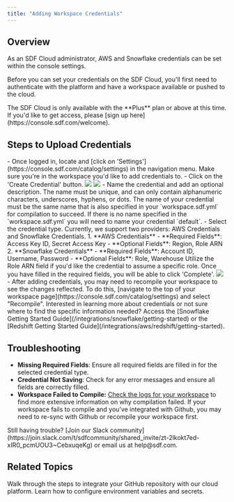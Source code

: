 ```yaml
---
title: "Adding Workspace Credentials"
---
```


## Overview

As an SDF Cloud administrator, AWS and Snowflake credentials can be set within the console settings.

Before you can set your credentials on the SDF Cloud, you'll first need to authenticate with the platform and have a workspace available or pushed to the cloud. 

<Note>
The SDF Cloud is only available with the **Plus** plan or above at this time. If you'd like to get access, please [sign up here](https://console.sdf.com/welcome).
</Note>

## Steps to Upload Credentials

<Steps>
    <Step title="Navigate to Settings and Select Your Workspace">
        - Once logged in, locate and [click on 'Settings'](https://console.sdf.com/catalog/settings) in the navigation menu. Make sure you're in the workspace you'd like to add credentials to.
    </Step>
    <Step title="Create a Credential">
        - Click on the 'Create Credential' button.
        <img src="https://cdn.sdf.com/img/create_credential.png"/>
        <img src="https://cdn.sdf.com/img/credential.png"/>
    </Step>
    <Step title="Configure Credential Details">
        - Name the credential and add an optional description. The name must be unique, and can only contain alphanumeric characters, underscores, hyphens, or dots.
        <Note>
        The name of your credential must be the same name that is also specified in your `workspace.sdf.yml` for compilation to succeed. If there is no name specified in the `workspace.sdf.yml` you will need to name your credential `default`. 
        </Note>
        - Select the credential type. Currently, we support two providers: AWS Credentials and Snowflake Credentials.
    </Step>
    <Step title="Fill out the Required Fields for you Selected Provider:">
        1. **AWS Credentials**
            - **Required Fields**: Access Key ID, Secret Access Key
            - **Optional Fields**: Region, Role ARN
        2. **Snowflake Credentials**
            - **Required Fields**: Account ID, Username, Password
            - **Optional Fields**: Role, Warehouse
        <Note>
        Utilize the Role ARN field if you'd like the credential to assume a specific role. 
        </Note>
        Once you have filled in the required fields, you will be able to click 'Complete'.
            <img src="https://cdn.sdf.com/img/creating_a_credential.png"/>
    </Step>
    <Step title="Recompile">
        - After adding credentials, you may need to recompile your workspace to see the changes reflected. To do this, [navigate to the top of your workspace page](https://console.sdf.com/catalog/settings) and select "Recompile".
    </Step>
</Steps>

<Note>
Interested in learning more about credentials or not sure where to find the specific information needed? Access the 
[Snowflake Getting Started Guide](/integrations/snowflake/getting-started) or the [Redshift Getting Started Guide](/integrations/aws/redshift/getting-started).
</Note>

## Troubleshooting

- **Missing Required Fields**: Ensure all required fields are filled in for the selected credential type.
- **Credential Not Saving**: Check for any error messages and ensure all fields are correctly filled.
- **Workspace Failed to Compile:** [Check the logs for your workspace](https://console.sdf.com/catalog/logs/default) to find more extensive information on why compilation failed. If your workspace fails to compile and you’ve integrated with Github, you may need to re-sync with Github or recompile your workspace first.

<Note>
    Still having trouble? [Join our Slack community](https://join.slack.com/t/sdfcommunity/shared_invite/zt-2lkokt7ed-xIR0_pcmUOU3~CebxuqeKg) or email us at help@sdf.com. 
</Note>

## Related Topics
<CardGroup cols={2}>
  <Card title="Integrating with Github" href="/cloud/github_integration">
    Walk through the steps to integrate your GitHub repository with our cloud platform.
  </Card>
  <Card title="Environment Variables and Secrets" href="/cloud/environments">
    Learn how to configure environment variables and secrets.
  </Card>
</CardGroup>
